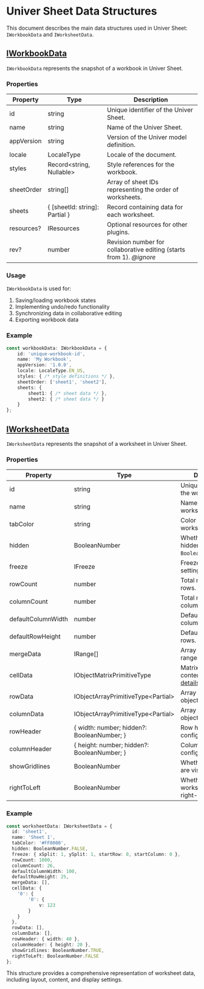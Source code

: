 # Univer Sheet Data Structures

This document describes the main data structures used in Univer Sheet: `IWorkbookData` and `IWorksheetData`.

## [IWorkbookData](/typedoc/@univerjs/core/interfaces/IWorkbookData)

`IWorkbookData` represents the snapshot of a workbook in Univer Sheet.

### Properties

| Property | Type | Description |
|----------|------|-------------|
| id | string | Unique identifier of the Univer Sheet. |
| name | string | Name of the Univer Sheet. |
| appVersion | string | Version of the Univer model definition. |
| locale | LocaleType | Locale of the document. |
| styles | Record<string, Nullable<IStyleData>> | Style references for the workbook. |
| sheetOrder | string[] | Array of sheet IDs representing the order of worksheets. |
| sheets | { [sheetId: string]: Partial<IWorksheetData> } | Record containing data for each worksheet. |
| resources? | IResources | Optional resources for other plugins. |
| rev? | number | Revision number for collaborative editing (starts from 1). *@ignore* |

### Usage

`IWorkbookData` is used for:

1. Saving/loading workbook states
2. Implementing undo/redo functionality
3. Synchronizing data in collaborative editing
4. Exporting workbook data

### Example

```typescript
const workbookData: IWorkbookData = {
    id: 'unique-workbook-id',
    name: 'My Workbook',
    appVersion: '1.0.0',
    locale: LocaleType.EN_US,
    styles: { /* style definitions */ },
    sheetOrder: ['sheet1', 'sheet2'],
    sheets: {
        sheet1: { /* sheet data */ },
        sheet2: { /* sheet data */ }
    }
};
```

## [IWorksheetData](/typedoc/@univerjs/core/interfaces/IWorksheetData)

`IWorksheetData` represents the snapshot of a worksheet in Univer Sheet.

### Properties

| Property | Type | Description |
|----------|------|-------------|
| id | string | Unique identifier for the worksheet. |
| name | string | Name of the worksheet. |
| tabColor | string | Color of the worksheet tab. |
| hidden | BooleanNumber | Whether the sheet is hidden. Default: `BooleanNumber.FALSE`. |
| freeze | IFreeze | Freeze pane settings. |
| rowCount | number | Total number of rows. |
| columnCount | number | Total number of columns. |
| defaultColumnWidth | number | Default width for columns. |
| defaultRowHeight | number | Default height for rows. |
| mergeData | IRange[] | Array of merged cell ranges. |
| cellData | IObjectMatrixPrimitiveType<ICellData> | Matrix of cell contents. [More details.](guides/sheet/getting-started/cell-data) |
| rowData | IObjectArrayPrimitiveType<Partial<IRowData>> | Array of row data objects. |
| columnData | IObjectArrayPrimitiveType<Partial<IColumnData>> | Array of column data objects. |
| rowHeader | { width: number; hidden?: BooleanNumber; } | Row header configuration. |
| columnHeader | { height: number; hidden?: BooleanNumber; } | Column header configuration. |
| showGridlines | BooleanNumber | Whether gridlines are visible. |
| rightToLeft | BooleanNumber | Whether the worksheet is in right-to-left mode. |

### Example

```typescript
const worksheetData: IWorksheetData = {
  id: 'sheet1',
  name: 'Sheet 1',
  tabColor: '#FF0000',
  hidden: BooleanNumber.FALSE,
  freeze: { xSplit: 1, ySplit: 1, startRow: 0, startColumn: 0 },
  rowCount: 1000,
  columnCount: 26,
  defaultColumnWidth: 100,
  defaultRowHeight: 25,
  mergeData: [],
  cellData: {
    '0': {
        '0': {
            v: 123
        }
    }
  },
  rowData: [],
  columnData: [],
  rowHeader: { width: 40 },
  columnHeader: { height: 20 },
  showGridlines: BooleanNumber.TRUE,
  rightToLeft: BooleanNumber.FALSE
};
```

This structure provides a comprehensive representation of worksheet data, including layout, content, and display settings.